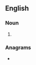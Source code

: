 ==English==

===Noun===
{{head|en|noun plural form}}

# {{plural of|santim|lang=en}}

===Anagrams===
* {{anagrams|en|Mastins|manists}}